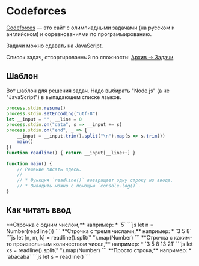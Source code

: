 
# Codeforces

[Codeforces](https://codeforces.com) — это сайт с олимпиадными задачами (на русском и английском) и соревнованиями по программированию.

Задачи можно сдавать на JavaScript.

Список задач, отсортированный по сложности: [Архив -> Задачи](https://codeforces.com/problemset?order=BY_SOLVED_DESC).

## Шаблон

Вот шаблон для решения задач. Надо выбирать "Node.js" (а не "JavaScript") в выпадающем списке языков.

```js
process.stdin.resume()
process.stdin.setEncoding("utf-8")
let __input = "", __line = 0
process.stdin.on("data", s => __input += s)
process.stdin.on("end", _ => {
    __input = __input.trim().split("\n").map(s => s.trim())
    main()
})
function readline() { return __input[__line++] }

function main() {
    // Решение писать здесь.
    // 
    // * Функция `readline()` возвращает одну строку из ввода.
    // * Выводить можно с помощью `console.log()`.
}
```

## Как читать ввод

<Boxes>
  <Box>
    **Строчка с одним числом,** например:
    * `5`
  </Box>
  <Box>
    <CodeAnn ok="n = 5">
      ```js
      let n = Number(readline())
      ```
    </CodeAnn>
  </Box>
</Boxes>

<Boxes>
  <Box>
    **Строчка с тремя числами,** например:
    * `3 5 8`
  </Box>
  <Box>
    <CodeAnn ok="n = 3, m = 5, k = 8">
      ```js
      let [n, m, k] = readline().split(" ").map(Number)
      ```
    </CodeAnn>
  </Box>
</Boxes>

<Boxes>
  <Box>
    **Строчка с каким-то произвольным количеством чисел,** например:
    * `3 5 8 13 21`
  </Box>
  <Box>
    <CodeAnn ok="xs = [3, 5, 8, 13, 21]">
      ```js
      let xs = readline().split(" ").map(Number)
      ```
    </CodeAnn>
  </Box>
</Boxes>

<Boxes>
  <Box>
    **Просто строка,** например:
    * `abacaba`
  </Box>
  <Box>
    <CodeAnn ok="s = 'abacaba'">
      ```js
      let s = readline()
      ```
    </CodeAnn>
  </Box>
</Boxes>


